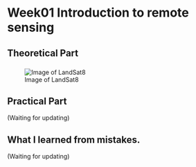 # Week01 Introduction to remote sensing {.unnumbered}

## Theoretical Part

### 

![Image of LandSat8](img/LandSat8.jpg)

## Practical Part

(Waiting for updating)

## What I learned from mistakes.

(Waiting for updating)